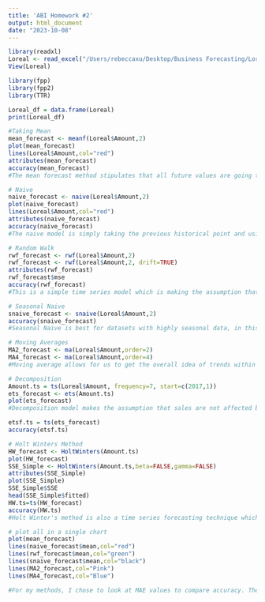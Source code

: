 ```yaml
---
title: 'ABI Homework #2'
output: html_document
date: "2023-10-08"
---
```



```r
library(readxl)
Loreal <- read_excel("/Users/rebeccaxu/Desktop/Business Forecasting/Loreal Data.xlsx")
View(Loreal)

library(fpp)
library(fpp2)
library(TTR)

Loreal_df = data.frame(Loreal)
print(Loreal_df)

#Taking Mean
mean_forecast <- meanf(Loreal$Amount,2)
plot(mean_forecast)
lines(Loreal$Amount,col="red")
attributes(mean_forecast)
accuracy(mean_forecast)
#The mean forecast method stipulates that all future values are going to be equal to the average of the historical data set, so it is using the mean values to forecast the future value. For my data set, this was not the best method as L'Oreal did substantially better in the years post 2021. Financially, we took a hit during the pandemic which causes the low outlier, but there were also acquisitions of brands in the future years that did well for us so the prediction that this model gives is too low compared to how we are trending upwards.

# Naive
naive_forecast <- naive(Loreal$Amount,2)
plot(naive_forecast)
lines(Loreal$Amount,col="red")
attributes(naive_forecast)
accuracy(naive_forecast)
#The naive model is simply taking the previous historical point and using it as the future period's actuals. The naive model performs decently well because from observing the data alone, the Quarters all build off slightly from each other, i.e previous year's Q4 is very close to the new year's Q1, Q2 is a slight drop from Q2, Q3 is a slight increase from Q2, and Q4 is another increase from Q4, so the naive model actually works quite well here.

# Random Walk
rwf_forecast <- rwf(Loreal$Amount,2)
rwf_forecast <- rwf(Loreal$Amount,2, drift=TRUE)
attributes(rwf_forecast)
rwf_forecast$mse
accuracy(rwf_forecast)
#This is a simple time series model which is making the assumption that each future period, the variable is taking a random step away from the previous period. The steps are assumed to be independent and identically distributed size wise.

# Seasonal Naive
snaive_forecast <- snaive(Loreal$Amount,2)
accuracy(snaive_forecast)
#Seasonal Naive is best for datasets with highly seasonal data, in this case, we use data observed previously from the same season and use it as the forecast. For my data, there does seem to be some seasonality, as Q3 through Q4 start to trend higher, and Q1 of the following year follows that. It does also look like each year, L'Oreal's fiscal year has a stronger performance. This naive model works decently well with the same explanation as the original Naive model.

# Moving Averages
MA2_forecast <- ma(Loreal$Amount,order=2)
MA4_forecast <- ma(Loreal$Amount,order=4)
#Moving average allows for us to get the overall idea of trends within a dataset, as it takes the average of a subset of numbers that you define. In this case, I chose periods 2 and 4, as 4 covers the entire fiscal year and 2 because each quarter seems to be more aligned with each other and not have quite as large of a jump.

# Decomposition
Amount.ts = ts(Loreal$Amount, frequency=7, start=c(2017,1))
ets_forecast <- ets(Amount.ts)
plot(ets_forecast)
#Decomposition model makes the assumption that sales are not affected by general data trend, economic cycles, seasonality, and irregular or random occurrences. The forecast is through considering each of these components separately before being combined together. In this case, this model forecasts my data set really well and provides the lowest MAE value. I believe there are more trends in my data as well, which helps with this model since one of the four factors it considers are general data trends as well as seasonality.

etsf.ts = ts(ets_forecast)
accuracy(etsf.ts)

# Holt Winters Method
HW_forecast <- HoltWinters(Amount.ts)
plot(HW_forecast)
SSE_Simple <- HoltWinters(Amount.ts,beta=FALSE,gamma=FALSE)
attributes(SSE_Simple)
plot(SSE_Simple)
SSE_Simple$SSE
head(SSE_Simple$fitted)
HW.ts=ts(HW_forecast)
accuracy(HW.ts)
#Holt Winter's method is also a time series forecasting technique which uses exponential smoothing to make predictions based off of past observations. In this case as well, looking at the graph, this forecasting method does not follow the historical data that well, making a less accurate prediction of future values. My data set not have very strong seasonality, so I think that is throwing off the HW method. I know it is more accurate for models with a stronger seasonality.
```

```r
# plot all in a single chart
plot(mean_forecast)
lines(naive_forecast$mean,col="red")
lines(rwf_forecast$mean,col="green")
lines(snaive_forecast$mean,col="black")
lines(MA2_forecast,col="Pink")
lines(MA4_forecast,col="Blue")

#For my methods, I chose to look at MAE values to compare accuracy. The lowest MAE values were for the Decomposition model, with the two Naive models being second most accurate. The two models that performed the worst were Holt Winters and Mean Forecasting
```

